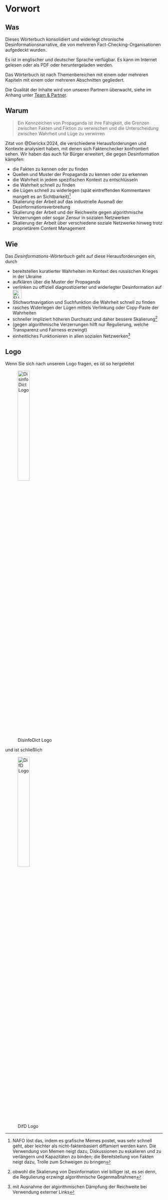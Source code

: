 # Vorwort {.unnumbered #sec-intro-preface}

## Was

Dieses Wörterbuch konsolidiert und widerlegt chronische Desinformationsnarrative, die von mehreren Fact-Checking-Organisationen aufgedeckt wurden.  

Es ist in englischer und deutscher Sprache verfügbar. Es kann im Internet gelesen oder als PDF oder heruntergeladen werden.  

Das Wörterbuch ist nach Themenbereichen mit einem oder mehreren Kapiteln mit einem oder mehreren Abschnitten gegliedert.  

Die Qualität der Inhalte wird von unseren Partnern überwacht, siehe im Anhang unter [Team & Partner](#sec-appendix-about).  


## Warum 

> Ein Kennzeichen von Propaganda ist ihre Fähigkeit, die Grenzen zwischen Fakten und Fiktion zu verwischen und die Unterscheidung zwischen Wahrheit und Lüge zu verwirren

Zitat von @Dierickx:2024, die verschiedene Herausforderungen und Kontexte analysiert haben, mit denen sich Faktenchecker konfrontiert sehen. Wir haben das auch für Bürger erweitert, die gegen Desinformation kämpfen:

- die Fakten zu kennen oder zu finden
- Quellen und Muster der Propaganda zu kennen oder zu erkennen
- die Wahrheit in jedem spezifischen Kontext zu entschlüsseln
- die Wahrheit schnell zu finden
- die Lügen schnell zu widerlegen (spät eintreffenden Kommentaren mangelt es an Sichtbarkeit)^[NAFO löst das, indem es grafische Memes postet, was sehr schnell geht, aber leichter als nicht-faktenbasiert diffamiert werden kann. Die Verwendung von Memen neigt dazu, Diskussionen zu eskalieren und zu verlängern und Kapazitäten zu binden; die Bereitstellung von Fakten neigt dazu, Trolle zum Schweigen zu bringen]
- Skalierung der Arbeit auf das industrielle Ausmaß der Desinformationsverbreitung
- Skalierung der Arbeit und der Reichweite gegen algorithmische Verzerrungen oder sogar Zensur in sozialen Netzwerken
- Skalierung der Arbeit über verschiedene soziale Netzwerke hinweg trotz proprietärem Content Management


## Wie

Das *Desinformations-Wörterbuch* geht auf diese Herausforderungen ein, durch

- bereitstellen kuratierter Wahrheiten im Kontext des russischen Krieges in der Ukraine
- aufklären über die Muster der Propaganda
- verlinken zu offiziell diagnostizierter und widerlegter Desinformation auf [![EUvsDisinfo](../all_common_img/EUvsDisinfo_400x240.jpg){height=2em}](https://euvsdisinfo.eu/disinformation-cases/)
- Stichwortnavigation und Suchfunktion die Wahrheit schnell zu finden
- rasches Widerlegen der Lügen mittels Verlinkung oder Copy-Paste der Wahrheiten
- schneller impliziert höheren Durchsatz und daher bessere Skalierung^[obwohl die Skalierung von Desinformation viel billiger ist, es sei denn, die Regulierung erzwingt algorithmische Gegenmaßnahmen]
- (gegen algorithmische Verzerrungen hilft nur Regulierung, welche Transparenz und Fairness erzwingt)
- einheitliches Funktionieren in allen sozialen Netzwerken^[mit Ausnahme der algorithmischen Dämpfung der Reichweite bei Verwendung externer Links]


## Logo

Wenn Sie sich nach unserem Logo fragen, es ist so hergeleitet

![DisinfoDict Logo](../all_common_img/DisinfoDict_logo_2.7x1.png){width=30%}

und ist schließlich

![DifD Logo](../all_common_img/DisinfoDict_logo_1x1_trans.png){width=30%}
